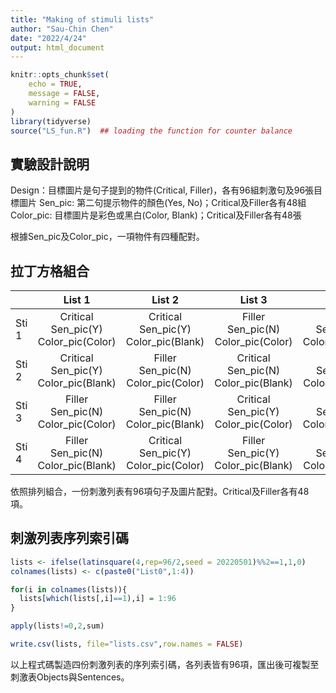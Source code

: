 ```yaml
---
title: "Making of stimuli lists"
author: "Sau-Chin Chen"
date: "2022/4/24"
output: html_document
---
```


```r
knitr::opts_chunk$set(
	echo = TRUE,
	message = FALSE,
	warning = FALSE
)
library(tidyverse)
source("LS_fun.R")  ## loading the function for counter balance
```

## 實驗設計說明


Design：目標圖片是句子提到的物件(Critical, Filler)，各有96組刺激句及96張目標圖片
Sen_pic: 第二句提示物件的顏色(Yes, No)；Critical及Filler各有48組
Color_pic: 目標圖片是彩色或黑白(Color, Blank)；Critical及Filler各有48張

根據Sen_pic及Color_pic，一項物件有四種配對。


## 拉丁方格組合

|| List 1 | List 2 | List 3 | List 4 |
|---|:---:|:---:|:---:|:---:|
|Sti 1|Critical<br/>Sen_pic(Y)<br/>Color_pic(Color)|Critical<br/>Sen_pic(Y)<br/>Color_pic(Blank)|Filler<br/>Sen_pic(N)<br/>Color_pic(Color)|Filler<br/>Sen_pic(N)<br/>Color_pic(Blank)|
|Sti 2|Critical<br/>Sen_pic(Y)<br/>Color_pic(Blank)|Filler<br/>Sen_pic(N)<br/>Color_pic(Color)|Critical<br/>Sen_pic(N)<br/>Color_pic(Blank)|Filler<br/>Sen_pic(Y)<br/>Color_pic(Color)|
|Sti 3|Filler<br/>Sen_pic(N)<br/>Color_pic(Color)|Filler<br/>Sen_pic(N)<br/>Color_pic(Blank)|Critical<br/>Sen_pic(Y)<br/>Color_pic(Color)|Critical<br/>Sen_pic(Y)<br/>Color_pic(Blank)|
|Sti 4|Filler<br/>Sen_pic(N)<br/>Color_pic(Blank)|Critical<br/>Sen_pic(Y)<br/>Color_pic(Color)|Filler<br/>Sen_pic(Y)<br/>Color_pic(Blank)|Critical<br/>Sen_pic(N)<br/>Color_pic(Color)|

依照排列組合，一份刺激列表有96項句子及圖片配對。Critical及Filler各有48項。



## 刺激列表序列索引碼

```r
lists <- ifelse(latinsquare(4,rep=96/2,seed = 20220501)%%2==1,1,0)
colnames(lists) <- c(paste0("List0",1:4))

for(i in colnames(lists)){
  lists[which(lists[,i]==1),i] = 1:96 
}

apply(lists!=0,2,sum)

write.csv(lists, file="lists.csv",row.names = FALSE)
```

以上程式碼製造四份刺激列表的序列索引碼，各列表皆有96項，匯出後可複製至刺激表Objects與Sentences。

